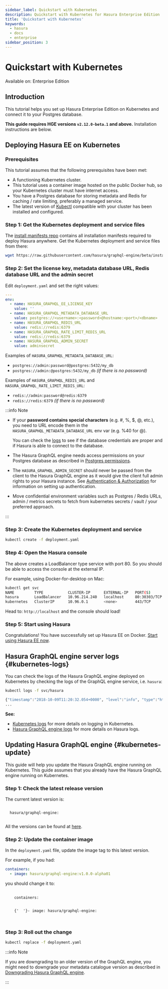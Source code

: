 ```yaml
---
sidebar_label: Quickstart with Kubernetes
description: Quickstart with Kubernetes for Hasura Enterprise Edition
title: 'Quickstart with Kubernetes'
keywords:
  - hasura
  - docs
  - enterprise
sidebar_position: 3
---
```



# Quickstart with Kubernetes

<div className='badge badge--primary heading-badge'>Available on: Enterprise Edition</div>

## Introduction

This tutorial helps you set up Hasura Enterprise Edition on Kubernetes and connect it to your Postgres database.

**This guide requires HGE versions `v2.12.0-beta.1` and above.** Installation instructions are below.

## Deploying Hasura EE on Kubernetes

### Prerequisites

This tutorial assumes that the following prerequisites have been met:

- A functioning Kubernetes cluster.
- This tutorial uses a container image hosted on the public Docker hub, so your Kubernetes cluster must have internet
  access.
- You have a Postgres database for storing metadata and Redis for caching / rate limiting, preferably a managed service.
- The latest version of [Kubectl](https://kubernetes.io/docs/tasks/tools/#kubectl) compatible with your cluster has been
  installed and configured.

### Step 1: Get the Kubernetes deployment and service files

The [install manifests repo](https://github.com/hasura/graphql-engine/tree/master/install-manifests) contains all
installation manifests required to deploy Hasura anywhere. Get the Kubernetes deployment and service files from there:

```bash
wget https://raw.githubusercontent.com/hasura/graphql-engine/beta/install-manifests/enterprise/kubernetes/deployment.yaml
```

### Step 2: Set the license key, metadata database URL, Redis database URL and the admin secret

Edit `deployment.yaml` and set the right values:

```yaml {4,6,8,10,12}
---
env:
  - name: HASURA_GRAPHQL_EE_LICENSE_KEY
    value: ''
  - name: HASURA_GRAPHQL_METADATA_DATABASE_URL
    value: postgres://<username>:<password>@hostname:<port>/<dbname>
  - name: HASURA_GRAPHQL_REDIS_URL
    value: redis://redis:6379
  - name: HASURA_GRAPHQL_RATE_LIMIT_REDIS_URL
    value: redis://redis:6379
  - name: HASURA_GRAPHQL_ADMIN_SECRET
    value: adminsecret
```

Examples of `HASURA_GRAPHQL_METADATA_DATABASE_URL`:

- `postgres://admin:password@postgres:5432/my_db`
- `postgres://admin:@postgres:5432/my_db` _(if there is no password)_

Examples of `HASURA_GRAPHQL_REDIS_URL` and `HASURA_GRAPHQL_RATE_LIMIT_REDIS_URL`:

- `redis://admin:password@redis:6379`
- `redis://redis:6379` _(if there is no password)_

:::info Note

- If your **password contains special characters** (e.g. #, %, $, @, etc.), you need to URL encode them in the
  `HASURA_GRAPHQL_METADATA_DATABASE_URL` env var (e.g. %40 for @).

  You can check the [logs](#kubernetes-logs) to see if the database credentials are proper and if Hasura is able to
  connect to the database.

- The Hasura GraphQL engine needs access permissions on your Postgres database as described in
  [Postgres permissions](/deployment/postgres-requirements.mdx#postgres-permissions).

- The `HASURA_GRAPHQL_ADMIN_SECRET` should never be passed from the client to the Hasura GraphQL engine as it would give
  the client full admin rights to your Hasura instance. See [Authentication & Authorization](/auth/index.mdx) for
  information on setting up authentication.

- Move confidential environment variables such as Postgres / Redis URLs, admin / metrics secrets to fetch from
  kubernetes secrets / vault / your preferred approach.

:::

### Step 3: Create the Kubernetes deployment and service

```bash
kubectl create -f deployment.yaml
```

### Step 4: Open the Hasura console

The above creates a LoadBalancer type service with port 80. So you should be able to access the console at the external
IP.

For example, using Docker-for-desktop on Mac:

```bash
kubectl get svc
NAME         TYPE           CLUSTER-IP      EXTERNAL-IP   PORT(S)        AGE
hasura       LoadBalancer   10.96.214.240   localhost     80:30303/TCP   4m
kubernetes   ClusterIP      10.96.0.1       <none>        443/TCP        8m
```

Head to: `http://localhost` and the console should load!

### Step 5: Start using Hasura

Congratulations! You have successfully set up Hasura EE on Docker.
[Start using Hasura EE now](/start-using-hasura-ee.mdx).

## Hasura GraphQL engine server logs {#kubernetes-logs}

You can check the logs of the Hasura GraphQL engine deployed on Kubernetes by checking the logs of the GraphQL engine
service, i.e. `hasura`:

```bash
kubectl logs -f svc/hasura

{"timestamp":"2018-10-09T11:20:32.054+0000", "level":"info", "type":"http-log", "detail":{"status":200, "query_hash":"01640c6dd131826cff44308111ed40d7fbd1cbed", "http_version":"HTTP/1.1", "query_execution_time":3.0177627e-2, "request_id":null, "url":"/v1/graphql", "user":{"x-hasura-role":"admin"}, "ip":"127.0.0.1", "response_size":209329, "method":"POST", "detail":null}}
...
```

**See:**

- [Kubernetes logs](https://kubernetes.io/docs/concepts/cluster-administration/logging) for more details on logging in
  Kubernetes.
- [Hasura GraphQL engine logs](/deployment/logging.mdx) for more details on Hasura logs.

## Updating Hasura GraphQL engine {#kubernetes-update}

This guide will help you update the Hasura GraphQL engine running on Kubernetes. This guide assumes that you already
have the Hasura GraphQL engine running on Kubernetes.

### Step 1: Check the latest release version

The current latest version is:

<code>
  hasura/graphql-engine:
  <LatestRelease />
</code>

All the versions can be found at [here](https://github.com/hasura/graphql-engine/releases).

### Step 2: Update the container image

In the `deployment.yaml` file, update the image tag to this latest version.

For example, if you had:

```yaml
containers:
  - image: hasura/graphql-engine:v1.0.0-alpha01
```

you should change it to:

<pre>
  <code>
    containers:
    <br />
    {'  '}- image: hasura/graphql-engine:
    <LatestRelease />
  </code>
</pre>

### Step 3: Roll out the change

```bash
kubectl replace -f deployment.yaml
```

:::info Note

If you are downgrading to an older version of the GraphQL engine, you might need to downgrade your metadata catalogue
version as described in [Downgrading Hasura GraphQL engine](/deployment/downgrading.mdx).

:::
